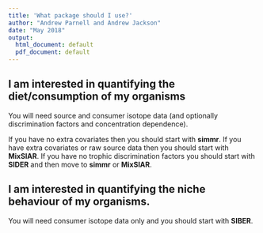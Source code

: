 ```yaml
---
title: 'What package should I use?'
author: "Andrew Parnell and Andrew Jackson"
date: "May 2018"
output:
  html_document: default
  pdf_document: default
---
```


## I am interested in quantifying the __diet/consumption__ of my organisms 

You will need source and consumer isotope data (and optionally discrimination factors and concentration dependence). 

If you have no extra covariates then you should start with __simmr__. If you have extra covariates or raw source data then you should start with __MixSIAR__. If you have no trophic discrimination factors you should start with __SIDER__ and then move to __simmr__ or __MixSIAR__. 

## I am interested in quantifying the __niche behaviour__ of my organisms. 

You will need consumer isotope data only and you should start with __SIBER__. 